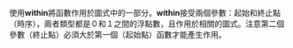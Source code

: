 使用'''within'''將函數作用於圖式中的一部分。'''within'''接受兩個參數：起始和終止點（時序），兩者類型都是０和１之間的浮點數，且作用於相關的圖式。注意第二個參數（終止點）必須大於第一個（起始點）函數才能產生作用。